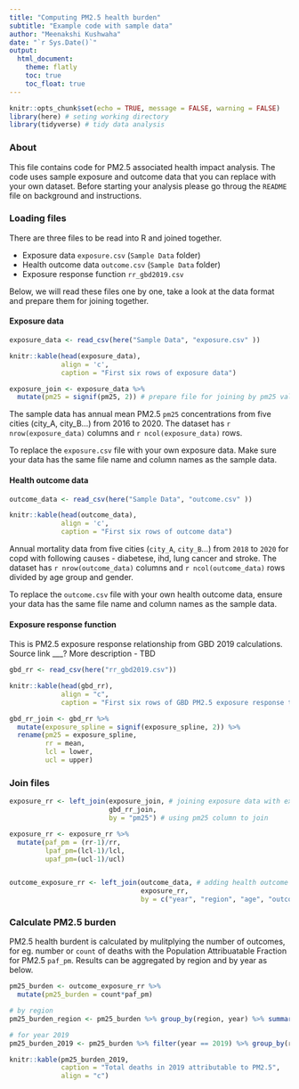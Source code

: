 ```yaml
---
title: "Computing PM2.5 health burden"
subtitle: "Example code with sample data"
author: "Meenakshi Kushwaha"
date: "`r Sys.Date()`"
output: 
  html_document:
    theme: flatly
    toc: true
    toc_float: true
---
```



```r
knitr::opts_chunk$set(echo = TRUE, message = FALSE, warning = FALSE)
library(here) # seting working directory
library(tidyverse) # tidy data analysis
```
### About
This file contains code for PM2.5 associated health impact analysis. The code uses sample exposure and outcome data that you can replace with your own dataset. Before starting your analysis please go throug the `README` file on background and instructions.

### Loading files

There are three files to be read into R and joined together. 

- Exposure data `exposure.csv` (`Sample Data` folder) 
- Health outcome data `outcome.csv` (`Sample Data` folder)
- Exposure response function `rr_gbd2019.csv` 

Below, we will read these files one by one, take a look at the data format and prepare them for joining together.

#### Exposure data

```r
exposure_data <- read_csv(here("Sample Data", "exposure.csv" ))

knitr::kable(head(exposure_data), 
             align = 'c', 
             caption = "First six rows of exposure data")

exposure_join <- exposure_data %>% 
  mutate(pm25 = signif(pm25, 2)) # prepare file for joining by pm25 values
```

The sample data has annual mean PM2.5 `pm25` concentrations from five cities (city_A, city_B...) from 2016 to 2020. The dataset has `r nrow(exposure_data)` columns and `r ncol(exposure_data)` rows. 

To replace the `exposure.csv` file with your own exposure data. Make sure your data has the same file name and column names as the sample data. 

#### Health outcome data

```r
outcome_data <- read_csv(here("Sample Data", "outcome.csv" ))

knitr::kable(head(outcome_data), 
             align = 'c', 
             caption = "First six rows of outcome data")

```

Annual mortality data from five cities (`city_A`, `city_B`...) from `2018` to `2020` for copd with following causes - diabetese, ihd, lung cancer and stroke. The dataset has `r nrow(outcome_data)` columns and `r ncol(outcome_data)` rows divided by age group and gender. 

To replace the `outcome.csv` file with your own health outcome data, ensure your data has the same file name and column names as the sample data. 


#### Exposure response function

This is PM2.5 exposure response relationship from GBD 2019 calculations. Source link ___?
More description - TBD
```r
gbd_rr <- read_csv(here("rr_gbd2019.csv"))

knitr::kable(head(gbd_rr),
             align = "c",
             caption = "First six rows of GBD PM2.5 exposure response table")

gbd_rr_join <- gbd_rr %>% 
  mutate(exposure_spline = signif(exposure_spline, 2)) %>% 
  rename(pm25 = exposure_spline, 
         rr = mean,
         lcl = lower, 
         ucl = upper)

```


### Join files 

```r
exposure_rr <- left_join(exposure_join, # joining exposure data with exposure response table
                         gbd_rr_join, 
                         by = "pm25") # using pm25 column to join

exposure_rr <- exposure_rr %>% 
  mutate(paf_pm = (rr-1)/rr,
         lpaf_pm=(lcl-1)/lcl,
         upaf_pm=(ucl-1)/ucl)


outcome_exposure_rr <- left_join(outcome_data, # adding health outcome data
                                 exposure_rr, 
                                 by = c("year", "region", "age", "outcome")) 

```

### Calculate PM2.5 burden
PM2.5 health burdent is calculated by mulitplying the number of outcomes, for eg. number or `count` of deaths with the Population Attribuatable Fraction for PM2.5 `paf_pm`. Results can be aggregated by region and by year as below.

```r

pm25_burden <- outcome_exposure_rr %>% 
  mutate(pm25_burden = count*paf_pm)

# by region
pm25_burden_region <- pm25_burden %>% group_by(region, year) %>% summarize(tota_deaths = sum(pm25_burden, na.rm = TRUE))

# for year 2019
pm25_burden_2019 <- pm25_burden %>% filter(year == 2019) %>% group_by(region) %>%  summarize(total_deaths = sum(pm25_burden, na.rm = TRUE))

knitr::kable(pm25_burden_2019,
             caption = "Total deaths in 2019 attributable to PM2.5", 
             align = "c")

```

